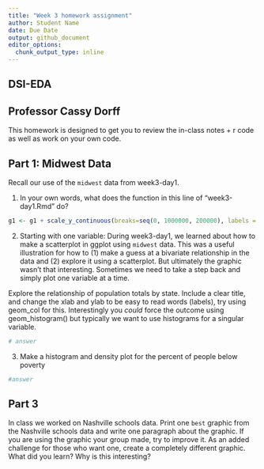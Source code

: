 ```yaml
---
title: "Week 3 homework assignment"
author: Student Name
date: Due Date
output: github_document
editor_options:
  chunk_output_type: inline
---
```


## DSI-EDA
## Professor Cassy Dorff

This homework is designed to get you to review the in-class notes + r code as well as work on your own code.

## Part 1: Midwest Data

Recall our use of the `midwest` data from week3-day1. 

1. In your own words, what does the function in this line of "week3-day1.Rmd"  do?
```r
g1 <- g1 + scale_y_continuous(breaks=seq(0, 1000000, 200000), labels = function(x){paste0(x/1000, 'K')})
```

2. Starting with one variable: During week3-day1, we learned about how to make a scatterplot in ggplot using `midwest` data. This was a useful illustration for how to (1) make a guess at a bivariate relationship in the data and (2) explore it using a scatterplot. But ultimately the graphic wasn't that interesting. Sometimes we need to take a step back and simply plot one variable at a time. 

Explore the relationship of population totals by state. Include a clear title, and change the xlab and ylab to be easy to read words (labels), try using geom_col for this. Interestingly you *could* force the outcome using geom_histogram() but typically we want to use histograms for a singular variable.

```r
# answer 

```

3. Make a histogram and density plot for the percent of people below poverty

```r
#answer

```

## Part 3

In class we worked on Nashville schools data. Print one `best` graphic from the Nashville schools data and write one paragraph about the graphic. If you are using the graphic your group made, try to improve it. As an added challenge for those who want one, create a completely different graphic. What did you learn? Why is this interesting? 
